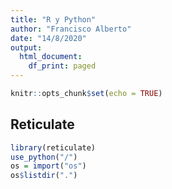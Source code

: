 ```yaml
---
title: "R y Python"
author: "Francisco Alberto"
date: "14/8/2020"
output:
  html_document:
    df_print: paged
---
```


```r
knitr::opts_chunk$set(echo = TRUE)
```

## Reticulate

```r
library(reticulate)
use_python("/")
os = import("os")
os$listdir(".")
```


